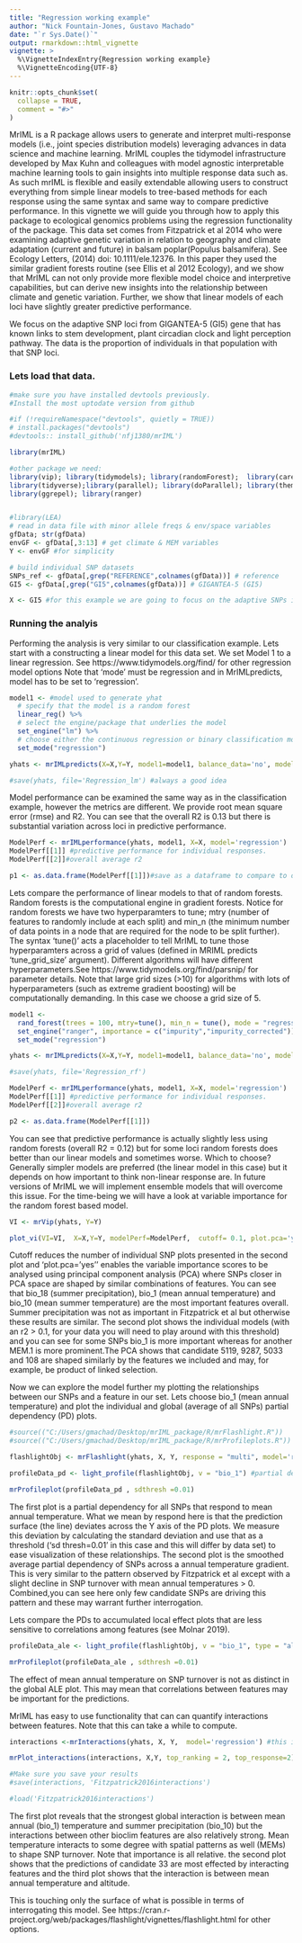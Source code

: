```yaml
---
title: "Regression working example"
author: "Nick Fountain-Jones, Gustavo Machado"
date: "`r Sys.Date()`"
output: rmarkdown::html_vignette
vignette: >
  %\VignetteIndexEntry{Regression working example}
  %\VignetteEncoding{UTF-8}
---
```


```r
knitr::opts_chunk$set(
  collapse = TRUE,
  comment = "#>"
)
```

MrIML is a R package allows users to generate and interpret multi-response models (i.e., joint species distribution models) leveraging advances in data science and machine learning. MrIML couples the tidymodel infrastructure developed by Max Kuhn and colleagues with model agnostic interpretable machine learning tools to gain insights into multiple response data such as. As such mrIML is flexible and easily extendable allowing users to construct everything from simple linear models to tree-based methods for each response using the same syntax and same way to compare predictive performance. In this vignette we will guide you through how to apply this package to ecological genomics problems using the regression functionality of the package. This data set comes from Fitzpatrick et al 2014 who were examining adaptive
genetic variation in relation to geography and climate adaptation (current and future) in balsam poplar(Populus balsamifera). See Ecology Letters, (2014) doi: 10.1111/ele.12376. In this paper they used the similar gradient forests routine (see Ellis et al 2012 Ecology), and we show that MrIML can not only provide more flexible model choice and interpretive capabilities, but can derive new insights into the relationship between climate and genetic variation. Further, we show that linear models of each loci have slightly greater predictive performance. 


We focus on the adaptive SNP loci from GIGANTEA-5 (GI5) gene that has known links to stem development, plant circadian clock and light perception pathway. The data is the proportion of individuals in that population with that SNP loci. 

### Lets load that data.

```r

#make sure you have installed devtools previously.
#Install the most uptodate version from github

#if (!requireNamespace("devtools", quietly = TRUE))
# install.packages("devtools")
#devtools:: install_github('nfj1380/mrIML')

library(mrIML)

#other package we need:
library(vip); library(tidymodels); library(randomForest);  library(caret); library(gbm);
library(tidyverse);library(parallel); library(doParallel); library(themis); library(viridis); library(janitor); library(hrbrthemes); library(xgboost); library(vegan);library(flashlight);
library(ggrepel); library(ranger)


#library(LEA) 
# read in data file with minor allele freqs & env/space variables
gfData; str(gfData)
envGF <- gfData[,3:13] # get climate & MEM variables
Y <- envGF #for simplicity

# build individual SNP datasets
SNPs_ref <- gfData[,grep("REFERENCE",colnames(gfData))] # reference
GI5 <- gfData[,grep("GI5",colnames(gfData))] # GIGANTEA-5 (GI5)

X <- GI5 #for this example we are going to focus on the adaptive SNPs in the GI5 region.
```

### Running the analyis

Performing the analysis is very similar to our classification example. Lets start with a constructing a linear model for this data set. We set Model 1 to a linear regression. See https://www.tidymodels.org/find/ for other regression model options Note that 'mode' must be regression and in MrIMLpredicts, model has to be set to 'regression'. 

```r
model1 <- #model used to generate yhat
  # specify that the model is a random forest
  linear_reg() %>%
  # select the engine/package that underlies the model
  set_engine("lm") %>%
  # choose either the continuous regression or binary classification mode
  set_mode("regression")

yhats <- mrIMLpredicts(X=X,Y=Y, model1=model1, balance_data='no', model='regression', parallel = FALSE, seed = sample.int(1e8, 1)) ## Balanced data= up updamples and down downsampled to create a balanced set. For regression 'no' has to be selected.

#save(yhats, file='Regression_lm') #always a good idea
```

Model performance can be examined the same way as in the classification example, however the metrics are different. We provide root mean square error (rmse) and R2. You can see that the overall R2 is 0.13 but there is substantial variation across loci in predictive performance.

```r
ModelPerf <- mrIMLperformance(yhats, model1, X=X, model='regression')
ModelPerf[[1]] #predictive performance for individual responses. 
ModelPerf[[2]]#overall average r2 

p1 <- as.data.frame(ModelPerf[[1]])#save as a dataframe to compare to other models.
```

Lets compare the performance of linear models to that of random forests. Random forests is the computational engine in gradient forests. Notice for random forests we have two hyperparamters to tune; mtry (number of features to randomly include at each split) and min_n (the minimum number of data points in a node that are required for the node to be split further). The syntax 'tune()' acts a placeholder to tell MrIML to tune those hyperparamters across a grid of values (defined in MRIML predicts 'tune_grid_size' argument). Different algorithms will have different hyperparameters.See https://www.tidymodels.org/find/parsnip/ for parameter details. Note that large grid sizes (>10) for algorithms with lots of hyperparameters (such as extreme gradient boosting) will be computationally demanding. In this case we choose a grid size of 5.

```r
model1 <- 
  rand_forest(trees = 100, mtry=tune(), min_n = tune(), mode = "regression") %>% 
  set_engine("ranger", importance = c("impurity","impurity_corrected")) %>%
  set_mode("regression")

yhats <- mrIMLpredicts(X=X,Y=Y, model1=model1, balance_data='no', model='regression', parallel = TRUE, tune_grid_size=5 )

#save(yhats, file='Regression_rf')

ModelPerf <- mrIMLperformance(yhats, model1, X=X, model='regression')
ModelPerf[[1]] #predictive performance for individual responses. 
ModelPerf[[2]]#overall average r2 

p2 <- as.data.frame(ModelPerf[[1]])
```

You can see that predictive performance is actually slightly less using random forests (overall R2 = 0.12) but for some loci random forests does better than our linear models and sometimes worse. Which to choose? Generally simpler models are preferred (the linear model in this case) but it depends on how important to think non-linear response are. In future versions of MrIML we will implement ensemble models that will overcome this issue. For the time-being we will have a look at variable importance for the random forest based model.

```r
VI <- mrVip(yhats, Y=Y) 

plot_vi(VI=VI,  X=X,Y=Y, modelPerf=ModelPerf,  cutoff= 0.1, plot.pca='yes', model='regression')

```

Cutoff reduces the number of individual SNP plots presented in the second plot and 'plot.pca='yes'' enables the variable importance scores to be analysed using principal component analysis (PCA) where SNPs closer in PCA space are shaped by similar combinations of features. You can see that bio_18 (summer precipitation), bio_1 (mean annual temperature) and bio_10 (mean summer temperature) are the most important features overall. Summer precipitation was not as important in Fitzpatrick et al but otherwise these results are similar. The second plot shows the individual models (with an r2 > 0.1, for your data you will need to play around with this threshold) and you can see for some SNPs bio_1 is more important whereas for another MEM.1 is more prominent.The PCA shows that candidate 5119, 9287, 5033 and 108  are shaped similarly by the features we included and may, for example, be product of linked selection.

Now we can explore the model further my plotting the relationships between our SNPs and a feature in our set. Lets choose bio_1 (mean annual temperature) and plot the individual and global (average of all SNPs) partial dependency (PD) plots. 


```r
#source(("C:/Users/gmachad/Desktop/mrIML_package/R/mrFlashlight.R"))
#source(("C:/Users/gmachad/Desktop/mrIML_package/R/mrProfileplots.R"))

```


```r

flashlightObj <- mrFlashlight(yhats, X, Y, response = "multi", model='regression')

profileData_pd <- light_profile(flashlightObj, v = "bio_1") #partial dependencies

mrProfileplot(profileData_pd , sdthresh =0.01)

```

The first plot is a partial dependency for all SNPs that respond to mean annual temperature. What we mean by respond here is that the prediction surface (the line) deviates across the Y axis of the PD plots. We measure this deviation by calculating the standard deviation and use that as a threshold ('sd thresh=0.01' in this case and this will differ by data set) to ease visualization of these relationships.  The second plot is the smoothed average partial dependency of SNPs across a annual temperature gradient. This is very similar to the pattern observed by Fitzpatrick et al except with a slight decline in SNP turnover with mean annual temperatures > 0. Combined,you can see here only  few candidate SNPs are driving this pattern and these may warrant further interrogation. 

Lets compare the PDs to accumulated local effect plots that are less sensitive to correlations among features (see Molnar 2019).

```r
profileData_ale <- light_profile(flashlightObj, v = "bio_1", type = "ale") #accumulated local effects

mrProfileplot(profileData_ale , sdthresh =0.01)
```

The effect of mean annual temperature on SNP turnover is not as distinct in the global ALE plot. This may mean that correlations between features may be important for the predictions.

MrIML has easy to use functionality that can can quantify interactions between features. Note that this can take a while to compute.

```r
interactions <-mrInteractions(yhats, X, Y,  model='regression') #this is computationally intensive so multicores are needed.

mrPlot_interactions(interactions, X,Y, top_ranking = 2, top_response=2) #can increase the number of interactions/SNPs ('responses') shown

#Make sure you save your results
#save(interactions, 'Fitzpatrick2016interactions')

#load('Fitzpatrick2016interactions')

```

The first plot reveals that the strongest global interaction is between mean annual (bio_1) temperature and summer precipitation (bio_10) but the interactions between other bioclim features are also relatively strong. Mean temperature interacts to some degree with spatial patterns as well (MEMs) to shape SNP turnover. Note that importance is all relative. the second plot shows that the predictions of candidate 33 are most effected by interacting features and the third plot shows that the interaction is between mean annual temperature and altitude.

This is touching only the surface of what is possible in terms of interrogating this model. See https://cran.r-project.org/web/packages/flashlight/vignettes/flashlight.html for other options.

